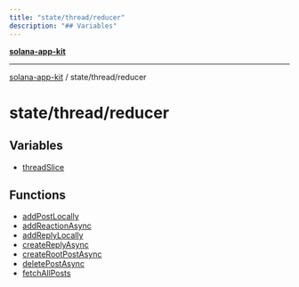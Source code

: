 ```yaml
---
title: "state/thread/reducer"
description: "## Variables"
---
```


[**solana-app-kit**](../../../README.mdx)

***

[solana-app-kit](../../../README.mdx) / state/thread/reducer

# state/thread/reducer

## Variables

- [threadSlice](variables/threadSlice.mdx)

## Functions

- [addPostLocally](functions/addPostLocally.mdx)
- [addReactionAsync](functions/addReactionAsync.mdx)
- [addReplyLocally](functions/addReplyLocally.mdx)
- [createReplyAsync](functions/createReplyAsync.mdx)
- [createRootPostAsync](functions/createRootPostAsync.mdx)
- [deletePostAsync](functions/deletePostAsync.mdx)
- [fetchAllPosts](functions/fetchAllPosts.mdx)
